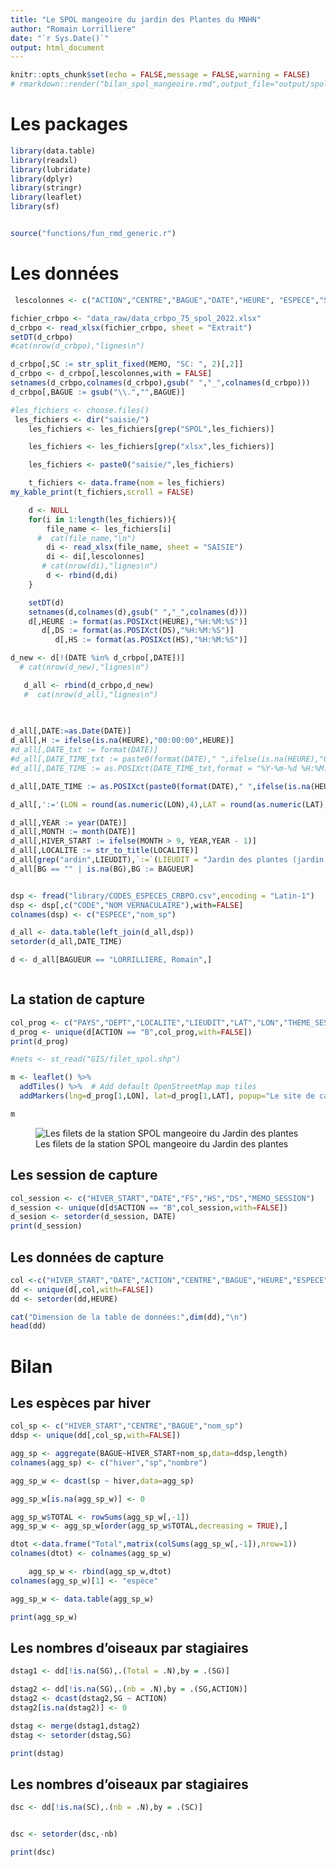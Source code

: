 ```yaml
---
title: "Le SPOL mangeoire du jardin des Plantes du MNHN"
author: "Romain Lorrilliere"
date: "`r Sys.Date()`"
output: html_document
---
```


```r
knitr::opts_chunk$set(echo = FALSE,message = FALSE,warning = FALSE)
# rmarkdown::render("bilan_spol_mangeoire.rmd",output_file="output/spol_mangeoire")
```
# Les packages

```r
library(data.table)
library(readxl)
library(lubridate)
library(dplyr)
library(stringr)
library(leaflet)
library(sf)


source("functions/fun_rmd_generic.r")
```

# Les données

```r
 lescolonnes <- c("ACTION","CENTRE","BAGUE","DATE","HEURE", "ESPECE","SEXE","AGE","MEMO SESSION","MEMO","FS","HS","DS","NF","CS","PI","PC","LP","LT","MA","ES","MU","COND REPR","CIRC REPR","PAYS","DEPT","LOCALITE","LIEUDIT","LAT","LON","THEME SESSION","THEME","BAGUEUR","BG","AD", "CA", "SG", "SC")
```



```r

fichier_crbpo <- "data_raw/data_crbpo_75_spol_2022.xlsx"
d_crbpo <- read_xlsx(fichier_crbpo, sheet = "Extrait")
setDT(d_crbpo)
#cat(nrow(d_crbpo),"lignes\n")

d_crbpo[,SC := str_split_fixed(MEMO, "SC: ", 2)[,2]]
d_crbpo <- d_crbpo[,lescolonnes,with = FALSE]
setnames(d_crbpo,colnames(d_crbpo),gsub(" ","_",colnames(d_crbpo)))
d_crbpo[,BAGUE := gsub("\\.","",BAGUE)]

```



```r

#les_fichiers <- choose.files()
 les_fichiers <- dir("saisie/")
    les_fichiers <- les_fichiers[grep("SPOL",les_fichiers)]

    les_fichiers <- les_fichiers[grep("xlsx",les_fichiers)]

    les_fichiers <- paste0("saisie/",les_fichiers)

    t_fichiers <- data.frame(nom = les_fichiers)
my_kable_print(t_fichiers,scroll = FALSE)

```



```r
   
    d <- NULL
    for(i in 1:length(les_fichiers)){
        file_name <- les_fichiers[i]
      #  cat(file_name,"\n")
        di <- read_xlsx(file_name, sheet = "SAISIE")
        di <- di[,lescolonnes]
       # cat(nrow(di),"lignes\n")
        d <- rbind(d,di)
    }

    setDT(d)
    setnames(d,colnames(d),gsub(" ","_",colnames(d)))
    d[,HEURE := format(as.POSIXct(HEURE),"%H:%M:%S")]
       d[,DS := format(as.POSIXct(DS),"%H:%M:%S")]
          d[,HS := format(as.POSIXct(HS),"%H:%M:%S")]
```   
    
    
```r

d_new <- d[!(DATE %in% d_crbpo[,DATE])]
  # cat(nrow(d_new),"lignes\n")

   d_all <- rbind(d_crbpo,d_new)
   #  cat(nrow(d_all),"lignes\n")
   
    
```
    
```r

d_all[,DATE:=as.Date(DATE)]
d_all[,H := ifelse(is.na(HEURE),"00:00:00",HEURE)]
#d_all[,DATE_txt := format(DATE)]
#d_all[,DATE_TIME_txt := paste0(format(DATE)," ",ifelse(is.na(HEURE),"00:00:00",HEURE))]
#d_all[,DATE_TIME := as.POSIXct(DATE_TIME_txt,format = "%Y-%m-%d %H:%M:%S",tz="CET")]  

d_all[,DATE_TIME := as.POSIXct(paste0(format(DATE)," ",ifelse(is.na(HEURE),"00:00:00",HEURE)),format = "%Y-%m-%d %H:%M:%S",tz="CET")]  

d_all[,':='(LON = round(as.numeric(LON),4),LAT = round(as.numeric(LAT),4))]

d_all[,YEAR := year(DATE)]
d_all[,MONTH := month(DATE)]
d_all[,HIVER_START := ifelse(MONTH > 9, YEAR,YEAR - 1)]
d_all[,LOCALITE := str_to_title(LOCALITE)]    
d_all[grep("ardin",LIEUDIT),`:=`(LIEUDIT = "Jardin des plantes (jardin écologique)", LON = 2.3620, LAT = 48.8444)]
d_all[BG == "" | is.na(BG),BG := BAGUEUR]


dsp <- fread("library/CODES_ESPECES_CRBPO.csv",encoding = "Latin-1")
dsp <- dsp[,c("CODE","NOM VERNACULAIRE"),with=FALSE]
colnames(dsp) <- c("ESPECE","nom_sp")

d_all <- data.table(left_join(d_all,dsp))
setorder(d_all,DATE_TIME)

d <- d_all[BAGUEUR == "LORRILLIERE, Romain",]



```

## La station de capture

```r
col_prog <- c("PAYS","DEPT","LOCALITE","LIEUDIT","LAT","LON","THEME_SESSION","BAGUEUR")
d_prog <- unique(d[ACTION == "B",col_prog,with=FALSE])
print(d_prog)

```

```r

#nets <- st_read("GIS/filet_spol.shp")

m <- leaflet() %>%
  addTiles() %>%  # Add default OpenStreetMap map tiles
  addMarkers(lng=d_prog[1,LON], lat=d_prog[1,LAT], popup="Le site de capture")

m
```
![Les filets de la station SPOL mangeoire du Jardin des plantes](GIS/spol_jdp.png)

## Les session de capture

```r

col_session <- c("HIVER_START","DATE","FS","HS","DS","MEMO_SESSION")
d_session <- unique(d[d$ACTION == "B",col_session,with=FALSE])
d_sesion <- setorder(d_session, DATE)
print(d_session)


```

## Les données de capture


```r
col <-c("HIVER_START","DATE","ACTION","CENTRE","BAGUE","HEURE","ESPECE","nom_sp","SEXE","AGE","LP","LT","MA","AD","COND_REPR","CIRC_REPR","MEMO","CS","CA","PC","PI","ES","MU","SG","SC")
dd <- unique(d[,col,with=FALSE])
dd <- setorder(dd,HEURE)

cat("Dimension de la table de données:",dim(dd),"\n")
head(dd)

```



# Bilan

## Les espèces par hiver


```r

col_sp <- c("HIVER_START","CENTRE","BAGUE","nom_sp")
ddsp <- unique(dd[,col_sp,with=FALSE])

agg_sp <- aggregate(BAGUE~HIVER_START+nom_sp,data=ddsp,length)
colnames(agg_sp) <- c("hiver","sp","nombre")

agg_sp_w <- dcast(sp ~ hiver,data=agg_sp)

agg_sp_w[is.na(agg_sp_w)] <- 0

agg_sp_w$TOTAL <- rowSums(agg_sp_w[,-1])
agg_sp_w <- agg_sp_w[order(agg_sp_w$TOTAL,decreasing = TRUE),]

dtot <-data.frame("Total",matrix(colSums(agg_sp_w[,-1]),nrow=1))
colnames(dtot) <- colnames(agg_sp_w)

    agg_sp_w <- rbind(agg_sp_w,dtot)
colnames(agg_sp_w)[1] <- "espèce"

agg_sp_w <- data.table(agg_sp_w)

print(agg_sp_w)


```

## Les nombres d'oiseaux par stagiaires

```r

dstag1 <- dd[!is.na(SG),.(Total = .N),by = .(SG)]

dstag2 <- dd[!is.na(SG),.(nb = .N),by = .(SG,ACTION)]
dstag2 <- dcast(dstag2,SG ~ ACTION)
dstag2[is.na(dstag2)] <- 0

dstag <- merge(dstag1,dstag2)
dstag <- setorder(dstag,SG)

print(dstag)

```
## Les nombres d'oiseaux par stagiaires

```r

dsc <- dd[!is.na(SC),.(nb = .N),by = .(SC)]


dsc <- setorder(dsc,-nb)

print(dsc)

```
